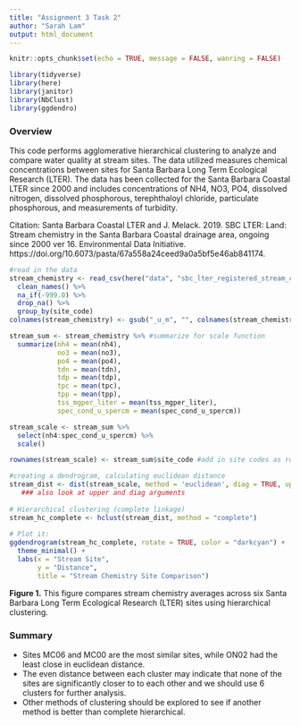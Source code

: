```yaml
---
title: "Assignment 3 Task 2"
author: "Sarah Lam"
output: html_document
---
```


```r
knitr::opts_chunk$set(echo = TRUE, message = FALSE, wanring = FALSE)

library(tidyverse)
library(here)
library(janitor)
library(NbClust)
library(ggdendro)
```

### Overview

This code performs agglomerative hierarchical clustering to analyze and compare water quality at stream sites. The data utilized measures chemical concentrations between sites for Santa Barbara Long Term Ecological Research (LTER). The data has been collected for the Santa Barbara Coastal LTER since 2000 and includes concentrations of NH4, NO3, PO4, dissolved nitrogen, dissolved phosphorous, terephthaloyl chloride, particulate phosphorous, and measurements of turbidity. 

Citation: Santa Barbara Coastal LTER and J. Melack. 2019. SBC LTER: Land: Stream chemistry in the Santa Barbara Coastal drainage area, ongoing since 2000 ver 16. Environmental Data Initiative. https://doi.org/10.6073/pasta/67a558a24ceed9a0a5bf5e46ab841174. 

```r
#read in the data 
stream_chemistry <- read_csv(here("data", "sbc_lter_registered_stream_chemistry.csv")) %>% 
  clean_names() %>% 
  na_if(-999.0) %>% 
  drop_na() %>% 
  group_by(site_code)
colnames(stream_chemistry) <- gsub("_u_m", "", colnames(stream_chemistry))

stream_sum <- stream_chemistry %>% #summarize for scale function
  summarize(nh4 = mean(nh4),
            no3 = mean(no3), 
            po4 = mean(po4), 
            tdn = mean(tdn), 
            tdp = mean(tdp), 
            tpc = mean(tpc), 
            tpp = mean(tpp), 
            tss_mgper_liter = mean(tss_mgper_liter), 
            spec_cond_u_spercm = mean(spec_cond_u_spercm))

stream_scale <- stream_sum %>%
  select(nh4:spec_cond_u_spercm) %>% 
  scale()

rownames(stream_scale) <- stream_sum$site_code #add in site codes as row names
```

```r
#creating a dendrogram, calculating euclidean distance 
stream_dist <- dist(stream_scale, method = 'euclidean', diag = TRUE, upper = TRUE) 
   ### also look at upper and diag arguments
 
# Hierarchical clustering (complete linkage)
stream_hc_complete <- hclust(stream_dist, method = "complete")
 
# Plot it:
ggdendrogram(stream_hc_complete, rotate = TRUE, color = "darkcyan") +
  theme_minimal() +
  labs(x = "Stream Site", 
       y = "Distance",
       title = "Stream Chemistry Site Comparison")
```

**Figure 1.** This figure compares stream chemistry averages across six Santa Barbara Long Term Ecological Research (LTER) sites using hierarchical clustering. 

### Summary 
- Sites MC06 and MC00 are the most similar sites, while ON02 had the least close in euclidean distance. 
- The even distance between each cluster may indicate that none of the sites are significantly closer to to each other and we should use 6 clusters for further analysis. 
- Other methods of clustering should be explored to see if another method is better than complete hierarchical.
